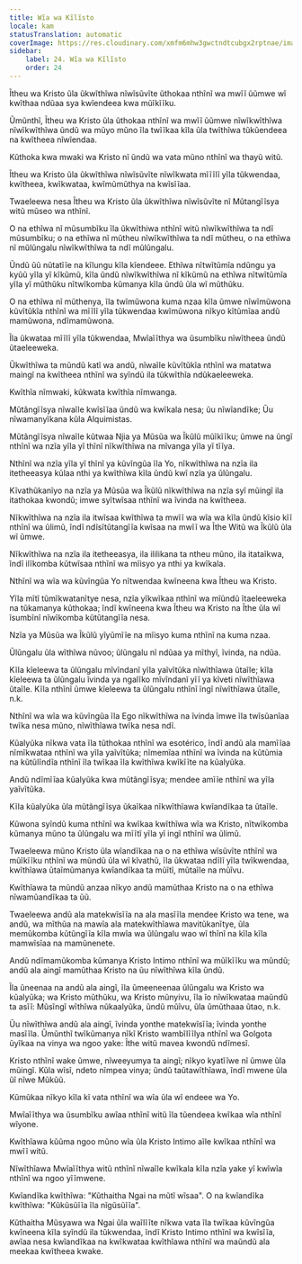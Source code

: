 ```yaml
---
title: Wĩa wa Kĩlĩsto
locale: kam
statusTranslation: automatic
coverImage: https://res.cloudinary.com/xmfm6mhw3gwctndtcubgx2rptnae/image/upload/v1741354419/small_cover_la_gran_rebelion_28716e29d2.webp
sidebar:
    label: 24. Wĩa wa Kĩlĩsto
    order: 24
---
```

Ĩtheu wa Kristo ũla ũkwĩthĩwa nĩwĩsũvĩte ũthokaa nthĩnĩ wa mwĩĩ ũũmwe wĩ kwĩthaa ndũaa sya kwĩendeea kwa mũĩkĩĩku.

Ũmũnthĩ, Ĩtheu wa Kristo ũla ũthokaa nthĩnĩ wa mwĩĩ ũũmwe nĩwĩkwĩthĩwa nĩwĩkwĩthĩwa ũndũ wa mũyo mũno ĩla twĩĩkaa kĩla ũla twĩthĩwa tũkũendeea na kwĩtheea nĩwĩendaa.

Kũthoka kwa mwaki wa Kristo nĩ ũndũ wa vata mũno nthĩnĩ wa thayũ witũ.

Ĩtheu wa Kristo ũla ũkwĩthĩwa nĩwĩsũvĩte nĩwĩkwata mĩĩĩlĩ yĩla tũkwendaa, kwĩtheea, kwĩkwataa, kwĩmũmũthya na kwĩsĩĩaa.

Twaeleewa nesa Ĩtheu wa Kristo ũla ũkwĩthĩwa nĩwĩsũvĩte nĩ Mũtangĩĩsya witũ mũseo wa nthĩnĩ.

O na ethĩwa nĩ mũsumbĩku ĩla ũkwĩthiwa nthĩnĩ witũ nĩwĩkwĩthĩwa ta ndĩ mũsumbĩku; o na ethĩwa nĩ mũtheu nĩwĩkwĩthĩwa ta ndĩ mũtheu, o na ethĩwa nĩ mũlũngalu nĩwĩkwĩthĩwa ta ndĩ mũlũngalu.

Ũndũ ũũ nũtatĩĩe na kĩlungu kĩla kĩendeee. Ethĩwa nĩtwĩtũmĩa ndũngu ya kyũũ yĩla yĩ kĩkũmũ, kĩla ũndũ nĩwĩkwĩthĩwa nĩ kĩkũmũ na ethĩwa nĩtwĩtũmĩa yĩla yĩ mũthũku nĩtwĩkomba kũmanya kĩla ũndũ ũla wĩ mũthũku.

O na ethĩwa nĩ mũthenya, ĩla twĩmũwona kuma nzaa kĩla ũmwe nĩwĩmũwona kũvĩtũkĩa nthĩnĩ wa mĩĩlĩ yĩla tũkwendaa kwĩmũwona nĩkyo kĩtũmĩaa andũ mamũwona, ndĩmamũwona.

Ĩla ũkwataa mĩĩlĩ yĩla tũkwendaa, Mwĩaĩĩthya wa ũsumbĩku nĩwĩtheea ũndũ ũtaeleeweka.

Ũkwĩthĩwa ta mũndũ katĩ wa andũ, nĩwaĩle kũvĩtũkĩa nthĩnĩ wa matatwa maingĩ na kwĩtheea nthĩnĩ wa syĩndũ ila tũkwĩthĩa ndũkaeleeweka.

Kwĩthĩa nĩmwaki, kũkwata kwĩthĩa nĩmwanga.

Mũtãngĩĩsya nĩwaĩle kwĩsĩĩaa ũndũ wa kwĩkala nesa; ũu nĩwĩandĩke; Ũu nĩwamanyĩkana kũla Alquimistas.

Mũtãngĩĩsya nĩwaĩle kũtwaa Njia ya Mũsũa wa Ĩkũlũ mũĩkĩĩku; ũmwe na ũngĩ nthĩnĩ wa nzĩa yĩla yĩ thĩnĩ nĩkwĩthĩwa na mĩvanga yĩla yĩ tĩĩya.

Nthĩnĩ wa nzĩa yĩla yĩ thĩnĩ ya kũvĩngũa ĩla Yo, nĩkwĩthĩwa na nzĩa ila itetheeasya kũlaa nthi ya kwĩthĩwa kĩla ũndũ kwĩ nzĩa ya ũlũngalu.

Kĩvathũkanĩyo na nzĩa ya Mũsũa wa Ĩkũlũ nĩkwĩthĩwa na nzĩa syĩ mũingĩ ila itathokaa kwondũ; imwe syĩtwĩsaa nthĩnĩ wa ĩvinda na kwĩtheea.

Nĩkwĩthĩwa na nzĩa ila itwĩsaa kwĩthĩwa ta mwĩĩ wa wĩa wa kĩla ũndũ kĩsio kĩĩ nthĩnĩ wa ũlimũ, ĩndĩ ndĩsĩtũtangĩĩa kwĩsaa na mwĩĩ wa Ĩthe Witũ wa Ĩkũlũ ũla wĩ ũmwe.

Nĩkwĩthĩwa na nzĩa ila itetheeasya, ila ililikana ta ntheu mũno, ila itataĩkwa, ĩndĩ ilĩkomba kũtwĩsaa nthĩnĩ wa mĩisyo ya nthi ya kwĩkala.

Nthĩnĩ wa wĩa wa kũvĩngũa Yo nĩtwendaa kwĩneena kwa Ĩtheu wa Kristo.

Yĩla mĩtĩ tũmĩkwatanĩtye nesa, nzĩa yĩkwĩkaa nthĩnĩ wa mĩũndũ ĩtaeleeweka na tũkamanya kũthokaa; ĩndĩ kwĩneena kwa Ĩtheu wa Kristo na Ĩthe ũla wĩ ĩsumbĩnĩ nĩwĩkomba kũtũtangĩĩa nesa.

Nzĩa ya Mũsũa wa Ĩkũlũ yĩyũmĩĩe na mĩisyo kuma nthĩnĩ na kuma nzaa.

Ũlũngalu ũla wĩthĩwa nũvoo; ũlũngalu nĩ ndũaa ya mĩthyĩ, ĩvinda, na ndũa.

Kĩla kĩeleewa ta ũlũngalu mĩvĩndanĩ yĩla yaĩvĩtũka nĩwĩthĩawa ũtaĩle; kĩla kĩeleewa ta ũlũngalu ĩvinda ya ngalĩko mĩvĩndanĩ yĩĩ ya kĩveti nĩwĩthĩawa ũtaĩle. Kĩla nthĩnĩ ũmwe kĩeleewa ta ũlũngalu nthĩnĩ ĩngĩ nĩwĩthĩawa ũtaĩle, n.k.

Nthĩnĩ wa wĩa wa kũvĩngũa ĩla Ego nĩkwĩthĩwa na ĩvinda ĩmwe ĩla twĩsũanĩaa twĩka nesa mũno, nĩwĩthĩawa twĩka nesa ndĩ.

Kũalyũka nĩkwa vata ĩla tũthokaa nthĩnĩ wa esotérico, ĩndĩ andũ ala mamĩĩaa nĩmĩkwataa nthĩnĩ wa yĩla yaĩvĩtũka; nĩmemĩaa nthĩnĩ wa ĩvinda na kũtũmia na kũtũlĩndĩa nthĩnĩ ĩla twĩkaa ĩla kwĩthĩwa kwĩkĩĩte na kũalyũka.

Andũ ndĩmĩĩaa kũalyũka kwa mũtãngĩĩsya; mendee amĩĩe nthĩnĩ wa yĩla yaĩvĩtũka.

Kĩla kũalyũka ũla mũtãngĩĩsya ũkaĩkaa nĩkwĩthĩawa kwĩandĩkaa ta ũtaĩle.

Kũwona syĩndũ kuma nthĩnĩ wa kwĩkaa kwĩthĩwa wĩa wa Kristo, nĩtwĩkomba kũmanya mũno ta ũlũngalu wa mĩĩtĩ yĩla yĩ ingĩ nthĩnĩ wa ũlimũ.

Twaeleewa mũno Kristo ũla wĩandĩkaa na o na ethĩwa wĩsũvĩte nthĩnĩ wa mũĩkĩĩku nthĩnĩ wa mũndũ ũla wĩ kĩvathũ, ĩla ũkwataa ndĩlĩ yĩla twĩkwendaa, kwĩthĩawa ũtaĩmũmanya kwĩandĩkaa ta mũĩtĩ, mũtaĩle na mũĩvu.

Kwĩthĩawa ta mũndũ anzaa nĩkyo andũ mamũthaa Kristo na o na ethĩwa nĩwamũandĩkaa ta ũũ.

Twaeleewa andũ ala matekwĩsĩĩa na ala masĩĩla mendee Kristo wa tene, wa andũ, wa mĩthũa na mawĩa ala matekwĩthĩawa mavitũkanĩtye, ũla memũkomba kũtũngĩĩa kĩla mwĩa wa ũlũngalu wao wĩ thĩnĩ na kĩla kĩla mamwĩsĩaa na mamũnenete.

Andũ ndĩmamũkomba kũmanya Kristo Intimo nthĩnĩ wa mũĩkĩĩku wa mũndũ; andũ ala aingĩ mamũthaa Kristo na ũu nĩwĩthĩwa kĩla ũndũ.

Ĩla ũneenaa na andũ ala aingĩ, ĩla ũmeeneenaa ũlũngalu wa Kristo wa kũalyũka; wa Kristo mũthũku, wa Kristo mũnyivu, ĩla ĩo nĩwĩkwataa maũndũ ta asĩĩ: Mũsĩngĩ wĩthĩwa nũkaalyũka, ũndũ mũĩvu, ũla ũmũthaaa ũtao, n.k.

Ũu nĩwĩthĩwa andũ ala aingĩ, ĩvinda yonthe matekwĩsĩĩa; ĩvinda yonthe masĩĩla. Ũmũnthĩ twĩkũmanya nĩkĩ Kristo wambĩlĩĩlya nthĩnĩ wa Golgota ũyĩkaa na vinya wa ngoo yake: Ĩthe witũ mavea kwondũ ndĩmesĩ.

Kristo nthĩnĩ wake ũmwe, nĩweeyumya ta aingĩ; nĩkyo kyatĩĩwe nĩ ũmwe ũla mũingĩ. Kũla wĩsĩ, ndeto nĩmpea vinya; ũndũ taũtawĩthĩawa, ĩndĩ mwene ũla ũĩ nĩwe Mũkũũ.

Kũmũkaa nĩkyo kĩla kĩ vata nthĩnĩ wa wĩa ũla wĩ endeee wa Yo.

Mwĩaĩĩthya wa ũsumbĩku awĩaa nthĩnĩ witũ ĩla tũendeea kwĩkaa wĩa nthĩnĩ wĩyone.

Kwĩthĩawa kũũma ngoo mũno wĩa ũla Kristo Intimo aĩle kwĩkaa nthĩnĩ wa mwĩĩ witũ.

Nĩwĩthĩawa Mwĩaĩĩthya witũ nthĩnĩ nĩwaĩle kwĩkala kĩla nzĩa yake yĩ kwĩwĩa nthĩnĩ wa ngoo yĩĩmwene.

Kwĩandĩka kwĩthĩwa: "Kũthaitha Ngai na mũtĩ wĩsaa". O na kwĩandĩka kwĩthĩwa: "Kũkũsũĩĩa ĩla nĩgũsũĩĩa".

Kũthaitha Mũsyawa wa Ngai ũla waĩlĩĩte nĩkwa vata ĩla twĩkaa kũvĩngũa kwĩneena kĩla syĩndũ ila tũkwendaa, ĩndĩ Kristo Intimo nthĩnĩ wa kwĩsĩĩa, awĩaa nesa kwĩandĩkaa na kwĩkwataa kwĩthĩawa nthĩnĩ wa maũndũ ala meekaa kwĩtheea kwake.

